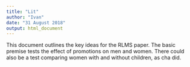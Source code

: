 ```yaml
---
title: "Lit"
author: "Ivan"
date: "31 August 2018"
output: html_document
---
```



This document outlines the key ideas for the RLMS paper. The basic premise tests the effect of promotions on men and women. There could also be a test comparing women with and without children, as cha did. 
